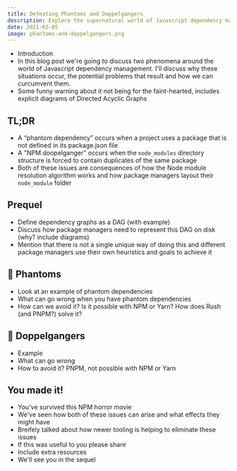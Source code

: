 ```yaml
---
title: Defeating Phantoms and Doppelgangers
description: Explore the supernatural world of Javascript dependency management
date: 2021-02-05
image: phantoms-and-doppelgangers.png
---
```


- Introduction
- In this blog post we're going to discuss two phenomena around the world of Javascript dependency management. I'll discuss why these situations occur, the potential problems that result and how we can curcumvent them.
- Some funny warning about it not being for the faint-hearted, includes explicit diagrams of Directed Acyclic Graphs

## TL;DR

- A “phantom dependency” occurs when a project uses a package that is not defined in its package.json file
- A "NPM doopelganger" occurs when the `node_modules` directory structure is forced to contain duplicates of the same package
- Both of these issues are consequences of how the Node module resolution algorithm works and how package managers layout their `node_module` folder

## Prequel

- Define dependency graphs as a DAG (with example)
- Discuss how package managers need to represent this DAG on disk (why? include diagrams)
- Mention that there is not a single unique way of doing this and different package managers use their own heuristics and goals to achieve it

## 👻 Phantoms

- Look at an example of phantom dependencies
- What can go wrong when you have phantom dependencies
- How can we avoid it? Is it possible with NPM or Yarn? How does Rush (and PNPM?) solve it?

## 👯 Doppelgangers

- Example
- What can go wrong
- How to avoid it? PNPM, not possible with NPM or Yarn

## You made it!

- You've survived this NPM horror movie
- We've seen how both of these issues can arise and what effects they might have
- Breifely talked about how newer tooling is helping to eliminate these issues
- If this was useful to you please share
- Include extra resources
- We'll see you in the sequel